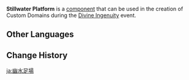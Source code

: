 {{Component Infobox
|id          = 4006
|image       = Item Stillwater Platform.png
|load        = 3
|event       = Divine Ingenuity
|description = This surface will periodically release bursts of water, causing nearby characters to be affected by Hydro.
|placement   = Free
|category    = Traps
|size        = 5 · 5 · 1
}}
'''Stillwater Platform''' is a [[component]] that can be used in the creation of Custom Domains during the [[Divine Ingenuity]] event.

==Other Languages==
{{Other Languages
|default_hidden = 1
|en      = Stillwater Platform
|zhs     = 幽水平台
|zhs_rm  = Yōu Shuǐ Píngtái
|zht     = 幽水平台
|zht_rm  = Yōu Shuǐ Píngtái
|ja      = 幽水足場
|ja_rm   = Yuusui Ashiba{{Assumed}}
|ko      = 조용한 물의 플랫폼
|ko_rm   = Joyonghan Mul-ui Peullaetpom
|es      = Plataforma de agua
|fr      = Plateforme d'eau
|ru      = Водная платформа
|th      = แท่นผืนน้ำเงียบสงบ
|th_rm   = 
|vi      = Nền Ẩm Ướt
|de      = Plattform des stillen Wassers
|id      = Lantai Berair
|pt      = Plataforma Molhada
|tr      = Sulu Platform
|it      = Piattaforma d'acqua
}}

==Change History==
{{Change History|2.5}}

[[ja:幽水足場]]